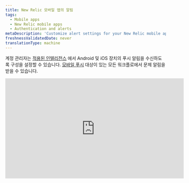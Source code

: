 ```yaml
---
title: New Relic 모바일 앱의 알림
tags:
  - Mobile apps
  - New Relic mobile apps
  - Authentication and alerts
metaDescription: 'Customize alert settings for your New Relic mobile app, including email or push notifications. View and acknowledge view alerting incidents.'
freshnessValidatedDate: never
translationType: machine
---
```


계정 관리자는 [적용된 인텔리전스](/docs/alerts-applied-intelligence/new-relic-alerts/get-started/introduction-applied-intelligence) 에서 Android 및 iOS 장치의 푸시 알림을 수신하도록 구성을 설정할 수 있습니다. [모바일 푸시](/docs/alerts-applied-intelligence/notifications/notification-integrations#mobile_push) 대상이 있는 모든 워크플로에서 문제 알림을 받을 수 있습니다.

<iframe
  width="560"
  height="315"
  src="https://www.youtube.com/embed/bVJZUatrCpY"
  title="YouTube video player"
  frameborder="0"
  allow="accelerometer; autoplay; clipboard-write; encrypted-media; gyroscope; picture-in-picture; web-share"
  allowfullscreen
/>

## 요구 사항 [#requirements]

[New Relic One 사용자 모델](/docs/accounts/original-accounts-billing/original-product-based-pricing/overview-user-models) 과 [원본 사용자 모델](/docs/accounts/original-accounts-billing/original-product-based-pricing/overview-user-models) 모두의 사용자는 모바일 푸시를 [대상](/docs/alerts-applied-intelligence/notifications/notification-integrations#mobile_push) 으로 하는 워크플로를 설정할 수 있습니다.

## 알림 켜기 또는 끄기 [#enabling-alerts]

Android 또는 iOS 앱에서 New Relic 계정에 로그인하면 기기가 자동으로 사용자와 연결됩니다. [워크플로에 모바일 푸시 대상을 추가](/docs/alerts-applied-intelligence/applied-intelligence/incident-workflows/incident-workflows#add-workflow) 해야 합니다.

## 문제 인시던트 세부정보 보기 [#viewing-alerts]

알림은 기기의 잠금 화면에 자동으로 나타납니다. New Relic 앱을 시작하려면:

1. 장치에 따라 다음을 수행하십시오.

* Android 기기의 경우 알림 창에서 알림을 탭하세요.
* iOS 기기에서는 화면을 스와이프합니다.

2. New Relic 앱의 **Alerts & AI** 메뉴에서 문제를 선택하면 연결된 애플리케이션에 대한 오류 세부 정보를 볼 수 있습니다.
3. 선택적으로 **승인** 을 선택합니다.
4. 선택적으로 추가 세부 정보를 보려면 **개요** , **인시던트** 또는 **문제 로그** 를 선택합니다.

기본 메뉴의 **알림** 목록은 시간별로 정렬된 문제를 보여줍니다. 추가 필터를 적용하거나 오른쪽 상단에서 시간 창을 변경할 수 있습니다.

## 경고 설정 문제 해결 [#troubleshooting]

푸시 알림이 모바일 장치에서 작동하지 않는 경우:

1. [요구 사항](#requirements) 을 충족하는지 확인합니다.
2. [경고가 활성화](#enabling-alerts) 되어 있는지 확인합니다.
3. 모바일 장치의 [알림 설정](#notification-settings) 을 확인하여 New Relic이 푸시 알림을 보낼 수 있는지 확인하십시오.

모바일 장치에 대한 알림 설정이 올바르지만 여전히 알림을 받지 못하는 [경우 계정에서 장치를 삭제](#account-delete) 한 다음 New Relic 애플리케이션을 [제거](#uninstall-app) 하고 [다시 설치](#reinstall-app) 하십시오.

<CollapserGroup>
  <Collapser
    id="notification-settings"
    title="모바일 장치의 알림 설정 확인"
  >
    모바일 장치에 대한 절차를 따르십시오.

    <table>
      <thead>
        <tr>
          <th style={{ width: "150px" }}>
            **장치**
          </th>

          <th>
            **알림 설정을 확인하려면:**
          </th>
        </tr>
      </thead>

      <tbody>
        <tr>
          <td>
            Android
          </td>

          <td>
            1. Android 기기의 **설정** 에서 **소리 및 알림** 을 선택합니다.
            2. 음량 설정을 확인하세요.
            3. 선택 사항: **통화 시 진동도** 활성화합니다.
            4. **방해** 에 대한 설정을 확인하십시오.
            5. **알림** 설정을 확인하세요.
            6. **앱 알림** 설정 확인: New Relic 앱을 선택한 다음 **차단** 및 **우선 순위** 설정을 확인합니다.
          </td>
        </tr>

        <tr>
          <td>
            iOS
          </td>

          <td>
            1. [방해 금지 모드](http://support.apple.com/kb/HT5463) 가 꺼져 있는지 확인: iOS **설정** 앱에서 **방해 금지 모드** 를 선택하고 **수동** 스위치가 꺼져 있는지 확인합니다.
            2. New Relic 앱이 알림을 보낼 수 있는지 확인합니다. iOS **설정** 앱에서 **알림** 을 선택하고 앱 목록에서 New Relic 앱을 찾습니다.
            3. **알림 허용** 스위치가 켜져 있는지 확인합니다.
            4. 알림 스타일이 **배너** 또는 **알림** 으로 설정되어 있는지 확인합니다.
            5. 선택 사항: 오디오 경고를 활성화하려면 **소리** 를 켜기로 설정합니다.
          </td>
        </tr>
      </tbody>
    </table>
  </Collapser>

  <Collapser
    id="account-delete"
    title="New Relic 계정에서 Android 또는 iOS 기기 삭제"
  >
    New Relic 계정에서 모바일 장치를 삭제하려면 NerdGraph API 탐색기를 사용하십시오.

    1. Actor -> mobilePushNotification -> devices를 선택하고 appVersion, deviceId 및 deviceName을 선택하여 [현재 장치](https://api.newrelic.com/graphiql?#query=query%20List%20%7B%0A%20%20actor%20%7B%0A%20%20%20%20mobilePushNotification%20%7B%0A%20%20%20%20%20%20devices%20%7B%0A%20%20%20%20%20%20%20%20appVersion%0A%20%20%20%20%20%20%20%20deviceId%0A%20%20%20%20%20%20%20%20deviceName%0A%20%20%20%20%20%20%20%20operatingSystem%0A%20%20%20%20%20%20%7D%0A%20%20%20%20%7D%0A%20%20%7D%0A%7D%0A) 를 **쿼리** 합니다. 이 쿼리를 실행하여 장치 목록을 가져옵니다.

    2. 돌연변이 -> **mobilePushNotificationRemoveDevice** 를 선택하고 위의 목록에서 deviceId를 전달하여 장치를 [제거](https://api.newrelic.com/graphiql?#query=mutation%20%7B%0A%20%20mobilePushNotificationRemoveDevice%28deviceId%3A%20%22%22%29%20%7B%0A%20%20%20%20message%0A%20%20%7D%0A%7D%0A) 하도록 변형합니다.

       또는 메뉴 -> 설정의 인앱 **설정** 옵션에서 장치를 제거할 수 있습니다.

    3. **푸시 알림 장치** 아래에서 제거하십시오. iOS의 경우 오른쪽에서 왼쪽으로 밀어 기기 **삭제** , Android의 경우 **삭제** 를 탭합니다.

       장치에서 New Relic 앱을 [다시 설치](#uninstall-app) 하는 단계를 계속하십시오.
  </Collapser>

  <Collapser
    id="uninstall-app"
    title="New Relic 모바일 앱 제거"
  >
    절차에 따라 장치에서 New Relic 앱을 제거한 다음 다시 설치하십시오.

    <table>
      <thead>
        <tr>
          <th style={{ width: "150px" }}>
            **장치**
          </th>

          <th>
            **New Relic 앱을 제거하려면:**
          </th>
        </tr>
      </thead>

      <tbody>
        <tr>
          <td>
            Android
          </td>

          <td>
            1. Android 기기의 **설정** 에서 **앱** 을 선택한 다음 New Relic 앱을 선택합니다.
            2. **제거** 를 선택합니다.
            3. New Relic 앱을 [다시 설치](#reinstall-app) 하는 단계를 계속하십시오.
          </td>
        </tr>

        <tr>
          <td>
            iOS
          </td>

          <td>
            1. iOS 홈 화면에서 New Relic 아이콘이 흔들릴 때까지 길게 누릅니다.
            2. [앱을 삭제](http://support.apple.com/kb/TI135) 하려면 **X** 아이콘을 선택합니다.
            3. New Relic 앱을 [다시 설치](#reinstall-app) 하는 단계를 계속하십시오.
          </td>
        </tr>
      </tbody>
    </table>
  </Collapser>

  <Collapser
    id="reinstall-app"
    title="New Relic 모바일 앱 다시 설치"
  >
    New Relic 모바일 앱을 다시 설치하려면:

    1. Android 기기에서 [**Google Play 스토어**](https://play.google.com/store/apps/details?id=com.newrelic.rpm) 를 선택합니다.

       또는

       iOS 기기의 홈 화면에서 [**App Store** 를 선택합니다.](https://itunes.apple.com/us/app/new-relic/id594038638?mt=8)

    2. **New Relic** 을 검색하세요.

    3. 앱을 다운로드합니다.

    4. 다운로드가 완료되면 New Relic 계정으로 New Relic 모바일 앱에 로그인합니다.
  </Collapser>
</CollapserGroup>